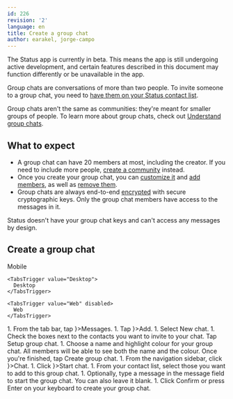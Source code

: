 ```yaml
---
id: 226
revision: '2'
language: en
title: Create a group chat
author: earakel, jorge-campo
---
```


<Admonition type="beta" status="Status app is currently in beta stage">
  The Status app is currently in beta. This means the app is still undergoing active development, and certain features described in this document may function differently or be unavailable in the app.
</Admonition>

Group chats are conversations of more than two people. To invite someone to a group chat, you need to [have them on your Status contact list](./add-a-contact-in-status.mdx).

Group chats aren't the same as communities: they're meant for smaller groups of people. To learn more about group chats, check out [Understand group chats](./understand-group-chats.mdx).

## What to expect

- A group chat can have 20 members at most, including the creator. If you need to include more people, [create a community](../communities/create-a-status-community.mdx) instead.
- Once you create your group chat, you can [customize it](./customize-a-group-chat.mdx) and [add members](./add-members-to-a-group-chat.mdx), as well as [remove them](./remove-members-from-a-group-chat.mdx).
- Group chats are always end-to-end [encrypted](./about-status-messages.mdx#built-in-privacy-and-security) with secure cryptographic keys. Only the group chat members have access to the messages in it.

<Admonition type="info">
  Status doesn't have your group chat keys and can't access any messages by design.
</Admonition>

## Create a group chat

<Tabs defaultValue="Mobile">
  <TabsList size={32}>
    <TabsTrigger value="Mobile">
      Mobile
    </TabsTrigger>

    <TabsTrigger value="Desktop">
      Desktop
    </TabsTrigger>

    <TabsTrigger value="Web" disabled>
      Web
    </TabsTrigger>
  </TabsList>

  <TabsContent value="Mobile">
    1. From the tab bar, tap <ContextTag icon={<MessengerIcon />}>Messages</ContextTag>.
    1. Tap <ContextTag icon={<AddSmallIcon />}>Add</ContextTag>.
    1. Select <ContextTag>New chat</ContextTag>.
    1. Check the boxes next to the contacts you want to invite to your chat. Tap <ContextTag>Setup group chat</ContextTag>.
    1. Choose a name and highlight colour for your group chat. All members will be able to see both the name and the colour. Once you're finished, tap <ContextTag>Create group chat</ContextTag>.
  </TabsContent>

  <TabsContent value="Desktop">
    1. From the navigation sidebar, click <ContextTag icon={<ChatDesktopIcon />}>Chat</ContextTag>.
    1. Click <ContextTag icon={<Edit1DesktopIcon />}>Start chat</ContextTag>.
    1. From your contact list, select those you want to add to this group chat.
    1. Optionally, type a message in the message field to start the group chat. You can also leave it blank.
    1. Click <ContextTag>Confirm</ContextTag> or press <ContextTag>Enter</ContextTag> on your keyboard to create your group chat.
  </TabsContent>
</Tabs>
